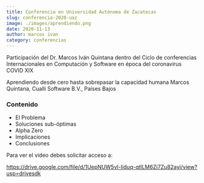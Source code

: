 ```yaml
---
title: Conferencia en Universidad Autónoma de Zacatecas
slug: conferencia-2020-uaz
image: ./images/aprendiendo.png
date: 2020-11-13
author: marcos ivan
category: conferencias
---
```


Participación del Dr. Marcos Iván Quintana dentro del Ciclo de conferencias Internacionales en Computación y Software en época del coronavirus COVID XIX

Aprendiendo desde cero hasta sobrepasar la capacidad humana
Marcos Quintana, Cualli Software B.V., Países Bajos

### Contenido

- El Problema
- Soluciones sub-óptimas
- Alpha Zero
- Implicaciones
- Conclusiones

Para ver el video debes solicitar acceso a:

https://drive.google.com/file/d/1UepNUW5vl-Iiduq-qtlLM6Zi7Zu82ayj/view?usp=drivesdk



